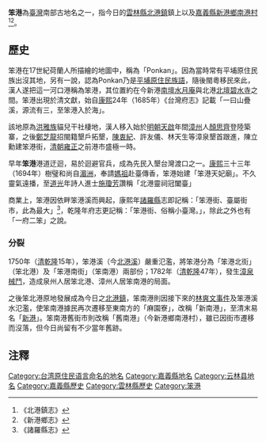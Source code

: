 
{{Distinguish|笨子港}} 
{{Infobox Hokkien name
| title      = 笨港
| hanji      = 笨港
| poj        = Pùn-káng
| hanlo      = 
| tl         = Pùn-káng
| bp         = 
| hokkienipa = 
|
| othername1           =又音
| hanji1               =
| poj1                 =Pūn-káng
| hanlo1               =
| tl1                  =Pūn-káng
| bp1                  =
| hokkienipa1          =
}}
{{台灣歷史}}
'''笨港'''為[[臺灣|臺灣]]南部古地名之一，指今日的[[雲林縣|雲林縣]][[北港鎮_(臺灣)|北港鎮]]鎮上以及[[嘉義縣|嘉義縣]][[新港鄉|新港鄉]][[南港村_(嘉義縣)|南港村]]<ref>《北港鎮志》</ref><ref>《新港鄉志》</ref>。

== 歷史 ==
笨港在17世紀荷蘭人所描繪的地圖中，稱為「Ponkan」。因為當時常有平埔原住民族出沒其地，另有一說，認為Ponkan乃是[[平埔族|平埔]][[台灣南島語言|原住民族語]]，隨後閩粵移民來此，漢人遂把這一河口港稱為笨港，其位置約在今新港[[南壇水月庵|南壇水月庵]]與北港[[北壇碧水寺|北壇碧水寺]]之間。笨港出現於清文獻，始自[[康熙|康熙]]24年（1685年）《台灣府志》記載「一曰山疊溪，源流有三，至笨港入於海」。

該地原為[[洪雅族|洪雅族]]貓兒干社棲地，漢人移入始於[[明朝|明朝]][[天启_(明朝)|天啟]]年間[[漳州府|漳州]]人[[顏思齊|顏思齊]]登陸築寨，之後[[鄭芝龍|鄭芝龍]]招閩籍墾戶拓墾，[[陳衷紀|陳衷紀]]、許友儀、林天生等漳泉墾首跟進，陳立勳建笨港街，[[清朝|清朝]][[雍正|雍正]]之前港市盛極一時。

早年'''笨港'''港道迂迴，易於迴避官兵，成為先民入墾台灣渡口之一。[[康熙|康熙]]三十三年（1694年）樹璧和尚自[[湄洲|湄洲]]，奉請[[媽祖|媽祖]]赴臺傳香，笨港始建「笨港天妃廟」。不久靈氣遠播，至[[道光|道光]]年詩人進士[[施瓊芳|施瓊芳]]讚稱「北港靈祠冠闔臺」

商業上，笨港因依畔笨港溪而興起，康熙年[[諸羅縣|諸羅縣]]志即記稱：「笨港街、臺屬街市，此為最大」<ref>《諸羅縣志》</ref>，乾隆年府志更記稱：「笨港街、俗稱小臺灣。」，除此之外也有「一府二笨」之說。

=== 分裂 ===
1750年（[[清|清]][[乾隆|乾隆]]15年），笨港溪（今[[北港溪_(雲林縣)|北港溪]]）嚴重氾濫，將笨港分為「笨港北街」（笨北港）及「笨港南街」（笨南港）兩部份；1782年（[[清|清]][[乾隆|乾隆]]47年），發生[[漳泉械鬥|漳泉械鬥]]，造成泉州人居笨北港、漳州人居笨南港的局面。

之後笨北港原地發展成為今日之[[北港鎮_(台灣)|北港鎮]]，笨南港則因接下來的[[林爽文事件|林爽文事件]]及笨港溪水氾濫，使笨南港據民再次遷移至東南方的「麻園寮」，改稱「新南港」，至清末易名「[[新港鄉|新港]]」。笨南港舊街市則改稱「舊南港」（今新港鄉南港村），雖已因街市遷移而沒落，但今日尚留有不少當年舊跡。

== 注釋 ==
<div class="references-small">
<references />
</div>

[[Category:台湾原住民语言命名的地名|Category:台湾原住民语言命名的地名]]
[[Category:嘉義縣地名|Category:嘉義縣地名]]
[[Category:云林县地名|Category:云林县地名]]
[[Category:嘉義縣歷史|Category:嘉義縣歷史]]
[[Category:雲林縣歷史|Category:雲林縣歷史]]
[[Category:笨港|Category:笨港]]